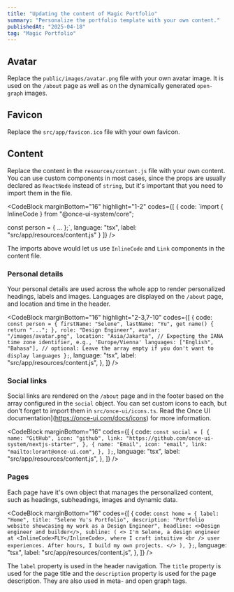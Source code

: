 ```yaml
---
title: "Updating the content of Magic Portfolio"
summary: "Personalize the portfolio template with your own content."
publishedAt: "2025-04-18"
tag: "Magic Portfolio"
---
```


## Avatar

Replace the `public/images/avatar.png` file with your own avatar image. It is used on the `/about` page as well as on the dynamically generated `open-graph` images.

## Favicon

Replace the `src/app/favicon.ico` file with your own favicon.

## Content

Replace the content in the `resources/content.js` file with your own content. You can use custom components in most cases, since the props are usually declared as `ReactNode` instead of `string`, but it's important that you need to import them in the file.

<CodeBlock
    marginBottom="16"
    highlight="1-2"
    codes={[
  {
    code:
`import { InlineCode } from "@once-ui-system/core";

const person = {
...
};`,
language: "tsx",
label: "src/app/resources/content.js"
}
]} />

The imports above would let us use `InlineCode` and `Link` components in the content file.

### Personal details

Your personal details are used across the whole app to render personalized headings, labels and images. Languages are displayed on the `/about` page, and location and time in the header.

<CodeBlock
  marginBottom="16"
  highlight="2-3,7-10"
  codes={[
    {
      code: `const person = {
    firstName: "Selene",
    lastName: "Yu",
    get name() {
      return "...";
    },
    role: "Design Engineer",
    avatar: "/images/avatar.png",
    location: "Asia/Jakarta", // Expecting the IANA time zone identifier, e.g., 'Europe/Vienna'
    languages: ["English", "Bahasa"], // optional: Leave the array empty if you don't want to display languages
};`,
      language: "tsx",
      label: "src/app/resources/content.js",
    },
  ]}
/>

### Social links

Social links are rendered on the `/about` page and in the footer based on the array configured in the `social` object. You can set custom icons to each, but don't forget to import them in `src/once-ui/icons.ts`. Read the Once UI documentation](https://once-ui.com/docs/icons) for more information.

<CodeBlock
  marginBottom="16"
  codes={[
    {
      code: `const social = [
    {
      name: "GitHub",
      icon: "github",
      link: "https://github.com/once-ui-system/nextjs-starter",
    },
    {
      name: "Email",
      icon: "email",
      link: "mailto:lorant@once-ui.com",
    },
];`,
      language: "tsx",
      label: "src/app/resources/content.js",
    },
  ]}
/>

### Pages

Each page have it's own object that manages the personalized content, such as headings, subheadings, images and dynamic data.

<CodeBlock
  marginBottom="16"
  codes={[
    {
      code: `const home = {
    label: "Home",
    title: "Selene Yu's Portfolio",
    description: "Portfolio website showcasing my work as a Design Engineer",
    headline: <>Design engineer and builder</>,
    subline: (
      <>
        I'm Selene, a design engineer at <InlineCode>FLY</InlineCode>, where I craft intuitive
        <br /> user experiences. After hours, I build my own projects.
      </>
    ),
};`,
      language: "tsx",
      label: "src/app/resources/content.js",
    },
  ]}
/>

The `label` property is used in the header navigation. The `title` property is used for the page title and the `description` property is used for the page description. They are also used in meta- and open graph tags.

